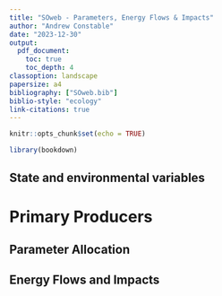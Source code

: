 ```yaml
---
title: "SOweb - Parameters, Energy Flows & Impacts"
author: "Andrew Constable"
date: "2023-12-30"
output: 
  pdf_document:
    toc: true
    toc_depth: 4
classoption: landscape
papersize: a4
bibliography: ["SOweb.bib"]
biblio-style: "ecology"
link-citations: true
---
```


```r
knitr::opts_chunk$set(echo = TRUE)

library(bookdown)
```

## State and environmental variables  
  
```{=latex}
\begin{table}[!ht]
\centering
\textbf{\caption{State and environmental forcing variables in the Steady-state Ecosystem Model}}
\begin{tabular}{l c l}
\\
\hline
\\
\textbf{Variable} & \textbf{Symbol} & \textbf{Units} \\
\\
\hline
\\
\textit{Arena} & &\\
$\quad$Latitude & $L$ & $^{\circ}$ \\
$\quad$Area & $A$ & $km^2$ \\
$\quad$Depth & $Z$ & $m$ \\
\\
\textit{State Variables} & &\\
$\quad$Detritus & $D$ & $gC.m^{-2}$ \\
$\quad$Macronutrients (Silicate) & $Si$ & $mmol.m^{-2}$ \\
$\quad$Micronutrients (dissolved Iron) & $dFe$ & $\mu{mol}.m^{-2}$ \\
$\quad$Phytoplankton & $P$ & $gC.m^{-2}$ \\
$\quad$Higher trophic levels & $B$ & $gC.m^{-2}$ \\
\\
\textit{Environmental Forcing Variables} & &\\
$\quad$Mixed layer depth                                & $MLD$             & $m$          \\
$\quad$Incident solar radiation (insolation) at surface & $I(0,t)$          & $W.m^{-2}$    \\
$\quad$Sea ice concentration                            & $SIC$             & $\%$           \\
$\quad$Sea ice thickness                                & $SIT$             & $m$           \\
$\quad$Temperature                                      & $T$               & $^{\circ}C$    \\
\\
\hline
\end{tabular}
\label{ex:SEMvars}
\end{table}
```
  
  
# Primary Producers  
    
```{=latex}
\begin{table}[!ht]
\centering
\textbf{\caption{Parameters used for primary production in diatoms and other phytoplankton (modelled on haptophytes) in the NPZD model of Base Production}}
\begin{tabular}{l c l}
\\
\hline
\\
\textbf{Parameter}                    &  \textbf{Symbol}    & \textbf{Units} \\
\\
\hline
\\
\textit{Light}                       &     &     \\
$\quad$Attenuation PAR through sea ice                          & $k_{si}$  & $m^{-1}$ \\
$\quad$Attenuation PAR through water                            & $k_w$     & $m^{-1}$ \\
$\quad$Proportion incident radiation photosynthetically active  & $PAR$     & $-$ \\
\\
\textit{Growth rate} &     &   \\
$\quad$Photosynthesis efficiency (initial slope of P-I curve) & $\alpha$    & $$ \\
$\quad$Maximum growth rate                               & $\mu_{max}$         & $d^{-1}$ \\
$\quad$Half saturation constants for nutrient uptake     &             &  \\
$\quad\quad$Silicate                                     & $K_{SiO_4}$ & $mmol.m^{-3}$ \\
$\quad\quad$Dissolved Iron                               & $K_{dFe}$   & $\mu{mol}.m^{-3}$ \\
\\
\textit{Stoichiometry} &     &   \\
$\quad$Algal carbon to nitrogen ratio      & $R_{c:n}$     & $mol.mol^{-1}$ \\
$\quad$Algal chl-a to nitrogen ratio       & $R_{chla:n}$  & $g.mol^{-1}$ \\
$\quad$Algal iron to nitrogen ratio        & $R_{fe:n}$    & $mmol.mol^{-1}$ \\
$\quad$Algal silica to nitrogen ratio      & $R_{fe:n}$    & $mol.mol^{-1}$ \\
$\quad$   & $$  & $$ \\
$\quad$   & $$  & $$ \\
\\
\hline
\end{tabular}
\label{ex:BasePhytoplanktonParameters}
\end{table}
```
      
  
## Parameter Allocation  
  
```{=latex}
\begin{table}[!ht]
\centering
\textbf{\caption{Allocation of Parameters Part 1}}
\begin{tabular}{l c l l}
\\
\hline
\\
\textbf{Parameter}                    &  \textbf{Symbol}    & \textbf{Units} & \textbf{Category}\\
\\
\hline
\\
$J_{max}$ parameter & $a$         & $d^{-1}$   & Primary Production\\ 
& $A$         & $$   & \\ 
Initial slope of photosynthis-irradiance curve & $\alpha$    & $d^(-1)/W m^{-2}$   & Primary production \\ 
$J_{max}$ parameter & $b$         & $d^{-1}$   & Primary Production\\ 
Benthic inputs& $be$    & $$   & Subscript\\ 
Carbon mass of higher trophic level & $B$    & $$   & State variable \\ 
& $\beta$    & $$   & \\ 
& $c$    & $$   & \\ 
Phytoplankton competition coefficients & $^pc$    & $$   & Primary production \\ 
Circumpolar Deep Water& $cdw$    & $$   & Subscript\\ 
& $C$    & $$   & \\ 
& $d$    & $$   & \\ 
Detrital concentration & $D$    & $$   & State variable \\ 
Realised depth adjustment for incident angle of light & $^ID$    & $$   & Primary production\\ 
& $\delta$    & $$   & \\ 
& $\Delta$    & $$   & \\ 
& $e$    & $$   & \\ 
& $E$    & $$   & \\ 
& $\epsilon$    & $$   & \\ 
& $\varepsilon$    & $$   & \\ 
& $\eta$    & $$   & \\ 
& $f$    & $$   & \\ 
& $F$    & $$   & \\ 
& $g$    & $$   & \\ 
Nutrient uptake by phytoplankton & $gN$    & $$   & Primary production\\ 
Total grazing rate by zooplankton & $G$    & $$   & \\ 
& $\gamma$    & $$   & \\ 
& $\Gamma$    & $$   & \\ 
& $h$    & $$   & \\ 
& $H$    & $$   & \\ 
& $i$    & $$   & \\ 
Incident solar radiation at surface        & $I$          & $W.m^{-2}$  & Environment  \\
& $\iota$    & $$   & \\ 
\\
\hline
\end{tabular}
\label{ex:ModelParams1}
\end{table}
```
  
  
  
```{=latex}
\begin{table}[!ht]
\centering
\textbf{\caption{Allocation of Parameters Part 2}}
\begin{tabular}{l c l l}
\\
\hline
\\
\textbf{Parameter}                    &  \textbf{Symbol}    & \textbf{Units} & \textbf{Category}\\
\\
\hline
\\
& $j$    & $$   & \\ 
Phytoplankton growth rate & $J$    & $$   & Primary Production\\ 
Phytoplankton - maximum growth rate & $J_{max}$    & $$   & Primary production\\ 
Light attenuation & $k$    & $m^{-1}$   & Primary production\\ 
& $K$    & $$   & \\ 
Phytoplankton nutrient uptake - half saturation & $\kappa$    & $$   & Primary production\\ 
& $l$    & $$   & \\ 
& $L$    & $$   & \\ 
& $\lambda$    & $$   & \\ 
& $\Lambda$    & $$   & \\ 
& $m$    & $$   & \\ 
Mortality rate & $M$    & $$   & \\ 
Mixed layer depth      & $MLD$             & $m$      & Environment    \\

Mortality rate of phytoplankton & $\mu$    & $t^{-1}$   & Primary production\\ 
& $n$    & $$   & \\ 
Nutrient concentration & $N$    & $$   & State variable \\ 
& $\nu$    & $$   & \\ 
& $o$    & $$   & \\ 
& $O$    & $$   & \\ 
& $\omega$    & $$   & \\ 
& $\Omega$    & $$   & \\ 
& $p$    & $$   & \\ 
Phytoplankton concentration (carbon) & $P$    & $$   & State variable\\ 
Proportion incident radiation photosynthetically active& $PAR$    & $$   & Primary production\\ 
& $\pi$    & $$   & \\ 
& $\Pi$    & $$   & \\ 
& $\phi$    & $$   & \\ 
& $\Phi$    & $$   & \\ 
& $q$    & $$   & \\ 
& $Q$    & $$   & \\ 
& $r$    & $$   & \\ 
& $R$    & $$   & \\ 
& $\rho$    & $$   & \\ 
& $s$    & $$   & \\ 
Sea ice & $si$    & $$   & Subscript\\ 
Nutrient Source & $S$    & $$   & Nutrients\\ 
Sea ice thickness                          & $SIT$             & $m$      & Environment     \\
& $\sigma$    & $$   & \\ 
& $\Sigma$    & $$   & \\ 
& $\psi$    & $$   & \\ 
& $\Psi$    & $$   & \\ 
\\
\hline
\end{tabular}
\label{ex:ModelParams1}
\end{table}
```
  
  
  
```{=latex}
\begin{table}[!ht]
\centering
\textbf{\caption{Allocation of Parameters Part 3}}
\begin{tabular}{l c l l}
\\
\hline
\\
\textbf{Parameter}                    &  \textbf{Symbol}    & \textbf{Units} & \textbf{Category}\\
\\
\hline
\\
Time & $t$    & $$   & Subscript \\ 
Terrestrial inputs & $ti$    & $$   & Subscript\\ 
Temperature & $T$    & $^{\circ}C$   & Environment\\ 
& $\theta$    & $$   & \\ 
& $\Theta$    & $$   & \\ 
& $\vartheta$    & $$   & \\ 
& $\tau$    & $$   & \\ 
& $u$    & $$   & \\ 
& $U$    & $$   & \\ 
& $\upsilon$    & $$   & \\ 
& $\Upsilon$    & $$   & \\ 
& $v$    & $$   & \\ 
& $V$    & $$   & \\ 
& $w$    & $$   & \\ 
& $W$    & $$   & \\ 
& $x$    & $$   & \\ 
& $X$    & $$   & \\ 
& $\xi$    & $$   & \\ 
& $\Xi$    & $$   & \\ 
& $\chi$    & $$   & \\ 
& $y$    & $$   & \\ 
& $Y$    & $$   & \\ 
Depth & $z$    & $m$   & Environment\\ 
& $Z$    & $$   & \\ 
& $\zeta$    & $$   & \\ 
\\
\hline
\end{tabular}
\label{ex:ModelParams2}
\end{table}
```
  
  
## Energy Flows and Impacts  
  
  
```{=latex}
\begin{table}[!ht]
\centering
\textbf{\caption{Energy Flows}}
\begin{tabular}{l c c c c c c c c c c c c c c c c c c c c c c c c c c c c c}
\\
\hline
\\
\textbf{Consumed} &nFeM &nFeD &nFeSI &nSiM &nSiD &nSiSI &nCaM &nCaD &nCaSI &pDi
                  &pSm &z & & & & & & & & 
                  & & & & & & & & &  \\
\\
\textbf{Consumed} & & & & & & & & & &
                  & & & & & & & & & & 
                  & & & & & & & & &  \\
\hline
\\
Time & $t$    & $$   & Subscript \\ 
Terrestrial inputs & $ti$    & $$   & Subscript\\ 
Temperature & $T$    & $^{\circ}C$   & Environment\\ 
& $\theta$    & $$   & \\ 
& $\Theta$    & $$   & \\ 
& $\vartheta$    & $$   & \\ 
& $\tau$    & $$   & \\ 
& $u$    & $$   & \\ 
& $U$    & $$   & \\ 
& $\upsilon$    & $$   & \\ 
& $\Upsilon$    & $$   & \\ 
& $v$    & $$   & \\ 
& $V$    & $$   & \\ 
& $w$    & $$   & \\ 
& $W$    & $$   & \\ 
& $x$    & $$   & \\ 
& $X$    & $$   & \\ 
& $\xi$    & $$   & \\ 
& $\Xi$    & $$   & \\ 
& $\chi$    & $$   & \\ 
& $y$    & $$   & \\ 
& $Y$    & $$   & \\ 
Depth & $z$    & $m$   & Environment\\ 
& $Z$    & $$   & \\ 
& $\zeta$    & $$   & \\ 
\\
\hline
\end{tabular}
\label{ex:ModelParams2}
\end{table}
```
  
 